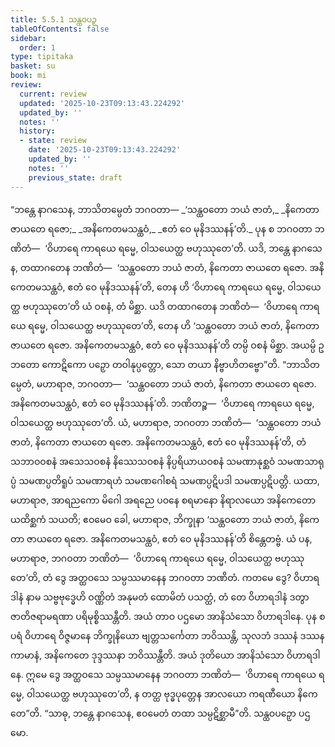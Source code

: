 ```yaml
---
title: 5.5.1 သန္ထဝပဉှ
tableOfContents: false
sidebar:
  order: 1
type: tipitaka
basket: su
book: mi
review:
  current: review
  updated: '2025-10-23T09:13:43.224292'
  updated_by: ''
  notes: ''
  history:
  - state: review
    date: '2025-10-23T09:13:43.224292'
    updated_by: ''
    notes: ''
    previous_state: draft
---
```



<ReviewStatus review={frontmatter.review} showDetails={true} />

<HypothesisAnnotation frontmatter={frontmatter} />

<DynamicBreadcrumb />

<Division number="160" book="mi" e="ch" v="28">

<Paragraph number="942" book="mi">
“ဘန္တေ နာဂသေန, ဘာသိတမ္ပေတံ ဘဂဝတာ—
</Paragraph>

<Paragraph number="943" type="verses" book="mi">
_‘သန္ထဝတော ဘယံ ဇာတံ,_  
_နိကေတာ ဇာယတေ ရဇော;_  
_အနိကေတမသန္ထဝံ,_  
_ဧတံ ဝေ မုနိဒဿနန်’တိ._  

</Paragraph>

<Paragraph number="944" book="mi">
ပုန စ ဘဂဝတာ ဘဏိတံ—  ‘ဝိဟာရေ ကာရယေ ရမ္မေ, ဝါသယေတ္ထ ဗဟုဿုတေ’တိ. ယဒိ, ဘန္တေ နာဂသေန, တထာဂတေန ဘဏိတံ—  ‘သန္ထဝတော ဘယံ ဇာတံ, နိကေတာ ဇာယတေ ရဇော. အနိကေတမသန္ထဝံ, ဧတံ ဝေ မုနိဒဿနန်’တိ, တေန ဟိ ‘ဝိဟာရေ ကာရယေ ရမ္မေ, ဝါသယေတ္ထ ဗဟုဿုတေ’တိ ယံ ဝစနံ, တံ မိစ္ဆာ. ယဒိ တထာဂတေန ဘဏိတံ—  ‘ဝိဟာရေ ကာရယေ ရမ္မေ, ဝါသယေတ္ထ ဗဟုဿုတေ’တိ, တေန ဟိ ‘သန္ထဝတော ဘယံ ဇာတံ, နိကေတာ ဇာယတေ ရဇော. အနိကေတမသန္ထဝံ, ဧတံ ဝေ မုနိဒဿနန်’တိ တမ္ပိ ဝစနံ မိစ္ဆာ. အယမ္ပိ ဥဘတော ကောဋိကော ပဉှော တဝါနုပ္ပတ္တော, သော တယာ နိဗ္ဗာဟိတဗ္ဗော”တိ.
</Paragraph>

<Paragraph number="945" book="mi">
“ဘာသိတမ္ပေတံ, မဟာရာဇ, ဘဂဝတာ—  ‘သန္ထဝတော ဘယံ ဇာတံ, နိကေတာ ဇာယတေ ရဇော. အနိကေတမသန္ထဝံ, ဧတံ ဝေ မုနိဒဿနန်’တိ. ဘဏိတဉ္စ—  ‘ဝိဟာရေ ကာရယေ ရမ္မေ, ဝါသယေတ္ထ ဗဟုဿုတေ’တိ. ယံ, မဟာရာဇ, ဘဂဝတာ ဘဏိတံ—  ‘သန္ထဝတော ဘယံ ဇာတံ, နိကေတာ ဇာယတေ ရဇော. အနိကေတမသန္ထဝံ, ဧတံ ဝေ မုနိဒဿနန်’တိ, တံ သဘာဝဝစနံ အသေသဝစနံ နိဿေသဝစနံ နိပ္ပရိယာယဝစနံ သမဏာနုစ္ဆဝံ သမဏသာရုပ္ပံ သမဏပ္ပတိရူပံ သမဏာရဟံ သမဏဂေါစရံ သမဏပ္ပဋိပဒါ သမဏပ္ပဋိပတ္တိ. ယထာ, မဟာရာဇ, အာရညကော မိဂေါ အရညေ ပဝနေ စရမာနော နိရာလယော အနိကေတော ယထိစ္ဆကံ သယတိ; ဧဝမေဝ ခေါ, မဟာရာဇ, ဘိက္ခုနာ ‘သန္ထဝတော ဘယံ ဇာတံ, နိကေတာ ဇာယတေ ရဇော. အနိကေတမသန္ထဝံ, ဧတံ ဝေ မုနိဒဿနန်’တိ စိန္တေတဗ္ဗံ.
</Paragraph>

<Paragraph number="946" book="mi">
ယံ ပန, မဟာရာဇ, ဘဂဝတာ ဘဏိတံ—  ‘ဝိဟာရေ ကာရယေ ရမ္မေ, ဝါသယေတ္ထ ဗဟုဿုတေ’တိ, တံ ဒွေ အတ္ထဝသေ သမ္ပဿမာနေန ဘဂဝတာ ဘဏိတံ. ကတမေ ဒွေ? ဝိဟာရဒါနံ နာမ သဗ္ဗဗုဒ္ဓေဟိ ဝဏ္ဏိတံ အနုမတံ ထောမိတံ ပသတ္ထံ, တံ တေ ဝိဟာရဒါနံ ဒတွာ ဇာတိဇရာမရဏာ ပရိမုစ္စိဿန္တီတိ. အယံ တာဝ ပဌမော အာနိသံသော ဝိဟာရဒါနေ.
</Paragraph>

<Paragraph number="947" book="mi">
ပုန စပရံ ဝိဟာရေ ဝိဇ္ဇမာနေ ဘိက္ခုနိယော ဗျတ္တသင်္ကေတာ ဘဝိဿန္တိ, သုလဘံ ဒဿနံ ဒဿနကာမာနံ, အနိကေတေ ဒုဒ္ဒဿနာ ဘဝိဿန္တီတိ. အယံ ဒုတိယော အာနိသံသော ဝိဟာရဒါနေ. ဣမေ ဒွေ အတ္ထဝသေ သမ္ပဿမာနေန ဘဂဝတာ ဘဏိတံ—  ‘ဝိဟာရေ ကာရယေ ရမ္မေ, ဝါသယေတ္ထ ဗဟုဿုတေ’တိ, န တတ္ထ ဗုဒ္ဓပုတ္တေန အာလယော ကရဏီယော နိကေတေ”တိ. “သာဓု, ဘန္တေ နာဂသေန, ဧဝမေတံ တထာ သမ္ပဋိစ္ဆာမီ”တိ.

</Paragraph>
</Division>

<Paragraph number="948" type="center" book="mi">
သန္ထဝပဉှော ပဌမော.
</Paragraph>